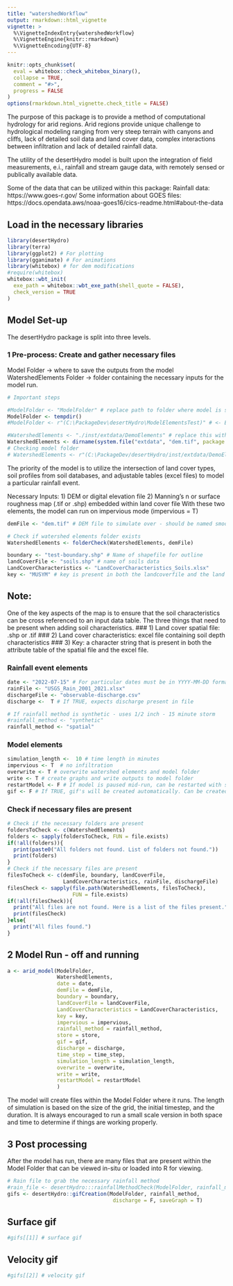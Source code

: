 ```yaml
---
title: "watershedWorkflow"
output: rmarkdown::html_vignette
vignette: >
  %\VignetteIndexEntry{watershedWorkflow}
  %\VignetteEngine{knitr::rmarkdown}
  %\VignetteEncoding{UTF-8}
---
```


```r
knitr::opts_chunk$set(
  eval = whitebox::check_whitebox_binary(),
  collapse = TRUE,
  comment = "#>",
  progress = FALSE
)
options(rmarkdown.html_vignette.check_title = FALSE)
```

<!-- $$(K_{macro} -  K_{FieldCond}) {\frac{W_{surf}-Field_{cap}}{d_{soil}}} ({\frac{Sat_{mc} - Field_{cap}}{d_{soil} + K_{FieldCond}}})^{-1}$$ -->
<!-- $${\frac{W_{surf}-Field_{cap}}{d_{soil}}}$$ -->
<!-- $$ {\frac{Sat_{mc} - Field_{cap}}{d_{soil} + K_{FieldCond}}$$ -->
The purpose of this package is to provide a method of computational hydrology for arid regions.
Arid regions provide unique challenge to hydrological modeling ranging from 
very steep terrain with canyons and cliffs, lack of detailed soil data and land cover data,
complex interactions between infiltration and lack of detailed rainfall data.

The utility of the desertHydro model is built upon the integration of field measurements, e.i.,
rainfall and stream gauge data, with remotely sensed or publically available data.

Some of the data that can be utilized within this package:
Rainfall data: https://www.goes-r.gov/
Some information about GOES files: https://docs.opendata.aws/noaa-goes16/cics-readme.html#about-the-data


## Load in the necessary libraries
```r
library(desertHydro)
library(terra)
library(ggplot2) # For plotting
library(gganimate) # For animations
library(whitebox) # for dem modifications
#require(whitebox)
whitebox::wbt_init(
  exe_path = whitebox::wbt_exe_path(shell_quote = FALSE),
  check_version = TRUE
)

```

## Model Set-up
The desertHydro package is split into three levels.

### 1 Pre-process: Create and gather necessary files
Model Folder -> where to save the outputs from the model
WatershedElements Folder -> folder containing the necessary inputs for the model run.


```r
# Important steps

#ModelFolder <- "ModelFolder" # replace path to folder where model is saved
ModelFolder <- tempdir()
#ModelFolder <- r"(C:\PackageDev\desertHydro\ModelElementsTest)" # <- Example

#WatershedElements <- "./inst/extdata/DemoElements" # replace this with your watershed
WatershedElements <- dirname(system.file("extdata", "dem.tif", package = "desertHydro")) # replace this with your watershedelements folder
# Checking model folder
# WatershedElements <- r"(C:\PackageDev/desertHydro/inst/extdata/DemoElements/)" # replace this with your watershed elements folder

```

The priority of the model is to utilize the intersection of land cover types, 
soil profiles from soil databases, and adjustable tables (excel files) to model
a particular rainfall event. 

Necessary Inputs:
1) DEM or digital elevation file
2) Manning's n or surface roughness map (.tif or .shp) embedded within land cover file
With these two elements, the model can run on impervious mode (impervious = T)

```r

demFile <- "dem.tif" # DEM file to simulate over - should be named smooth/dem.tif

# Check if watershed elements folder exists
WatershedElements <- folderCheck(WatershedElements, demFile)

boundary <- "test-boundary.shp" # Name of shapefile for outline
landCoverFile <- "soils.shp" # name of soils data
LandCoverCharacteristics <- "LandCoverCharacteristics_Soils.xlsx"
key <- "MUSYM" # key is present in both the landcoverfile and the land cover characteristics
```

## Note: 
One of the key aspects of the map is to ensure that the soil characteristics
can be cross referenced to an input data table.
The three things that need to be present when adding soil characteristics.
### 1) Land cover spatial file: .shp or .tif
### 2) Land cover characteristics: excel file containing soil depth characteristics
### 3) Key: a character string that is present in both the attribute table of the spatial file
and the excel file.

### Rainfall event elements
```r
date <- "2022-07-15" # For particular dates must be in YYYY-MM-DD format
rainFile <- "USGS_Rain_2001_2021.xlsx"
dischargeFile <- "observable-discharge.csv"
discharge <-  T # If TRUE, expects discharge present in file

# If rainfall method is synthetic - uses 1/2 inch - 15 minute storm
#rainfall_method <- "synthetic"
rainfall_method <- "spatial" 
```

### Model elements
```r

simulation_length <-  10 # time length in minutes
impervious <- T  # no infiltration
overwrite <- T # overwrite watershed elements and model folder
write <- T # create graphs and write outputs to model folder
restartModel <- F # If model is paused mid-run, can be restarted with same inputs
gif <- F # If TRUE, gif's will be created automatically. Can be created at the end

```

### Check if necessary files are present
```r
# Check if the necessary folders are present
foldersToCheck <- c(WatershedElements)
folders <- sapply(foldersToCheck, FUN = file.exists)
if(!all(folders)){
  print(paste0("All folders not found. List of folders not found."))
  print(folders)
}
# Check if the necessary files are present
filesToCheck <- c(demFile, boundary, landCoverFile, 
                  LandCoverCharacteristics, rainFile, dischargeFile)
filesCheck <- sapply(file.path(WatershedElements, filesToCheck), 
                     FUN = file.exists)
if(!all(filesCheck)){
  print("All files are not found. Here is a list of the files present.")
  print(filesCheck)
}else{
  print("All files found.")
}
```

## 2 Model Run - off and running
```r

a <- arid_model(ModelFolder,
                WatershedElements,
                date = date,
                demFile = demFile,
                boundary = boundary,
                landCoverFile = landCoverFile,
                LandCoverCharacteristics = LandCoverCharacteristics,
                key = key,
                impervious = impervious,
                rainfall_method = rainfall_method,
                store = store,
                gif = gif,
                discharge = discharge,
                time_step = time_step,
                simulation_length = simulation_length,
                overwrite = overwrite,
                write = write,
                restartModel = restartModel
                )

```
The model will create files within the Model Folder where it runs. The length of simulation
is based on the size of the grid, the initial timestep, and the duration. It is always encouraged
to run a small scale version in both space and time to determine if things are working properly.

## 3 Post processing

After the model has run, there are many files that are present within the Model Folder that
can be viewed in-situ or loaded into R for viewing.

```r
# Rain file to grab the necessary rainfall method
#rain_file <- desertHydro:::rainfallMethodCheck(ModelFolder, rainfall_method)
gifs <- desertHydro::gifCreation(ModelFolder, rainfall_method, 
                                  discharge = F, saveGraph = T)
```

## Surface gif
```r
#gifs[[1]] # surface gif

```

## Velocity gif
```r
#gifs[[2]] # velocity gif
```




